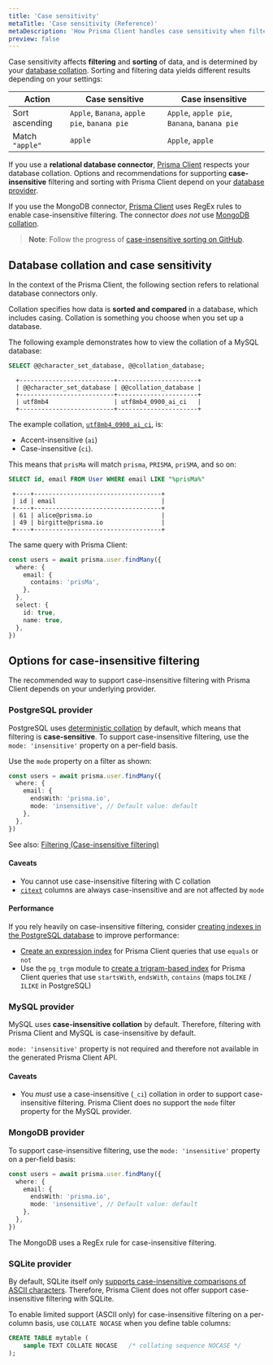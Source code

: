```yaml
---
title: 'Case sensitivity'
metaTitle: 'Case sensitivity (Reference)'
metaDescription: 'How Prisma Client handles case sensitivity when filtering and sorting.'
preview: false
---
```


<TopBlock>

Case sensitivity affects **filtering** and **sorting** of data, and is determined by your [database collation](#database-collation-and-case-sensitivity). Sorting and filtering data yields different results depending on your settings:

| Action          | Case sensitive                               | Case insensitive                             |
| --------------- | -------------------------------------------- | -------------------------------------------- |
| Sort ascending  | `Apple`, `Banana`, `apple pie`, `banana pie` | `Apple`, `apple pie`, `Banana`, `banana pie` |
| Match `"apple"` | `apple`                                      | `Apple`, `apple`                             |

If you use a **relational database connector**, [Prisma Client](../) respects your database collation. Options and recommendations for supporting **case-insensitive** filtering and sorting with Prisma Client depend on your [database provider](#options-for-case-insensitive-filtering).

If you use the MongoDB connector, [Prisma Client](.) uses RegEx rules to enable case-insensitive filtering. The connector _does not_ use [MongoDB collation](https://docs.mongodb.com/manual/reference/collation/).

> **Note**: Follow the progress of [case-insensitive sorting on GitHub](https://github.com/prisma/prisma-client-js/issues/841).

</TopBlock>

## Database collation and case sensitivity

<Admonition type="info">

In the context of the Prisma Client, the following section refers to relational database connectors only.

</Admonition>

Collation specifies how data is **sorted and compared** in a database, which includes casing. Collation is something you choose when you set up a database.

The following example demonstrates how to view the collation of a MySQL database:

<CodeWithResult expanded={true}>

<cmd>

```sql no-lines
SELECT @@character_set_database, @@collation_database;
```

</cmd>

<cmdResult>

```no-lines
  +--------------------------+----------------------+
  | @@character_set_database | @@collation_database |
  +--------------------------+----------------------+
  | utf8mb4                  | utf8mb4_0900_ai_ci   |
  +--------------------------+----------------------+
```

</cmdResult>

</CodeWithResult>

The example collation, [`utf8mb4_0900_ai_ci`](https://dev.mysql.com/doc/refman/8.0/en/charset-collation-names.html), is:

- Accent-insensitive (`ai`)
- Case-insensitive (`ci`).

This means that `prisMa` will match `prisma`, `PRISMA`, `priSMA`, and so on:

<CodeWithResult expanded={true}>

<cmd>

```sql no-lines
SELECT id, email FROM User WHERE email LIKE "%prisMa%"
```

</cmd>

<cmdResult>

```no-lines
 +----+-----------------------------------+
 | id | email                             |
 +----+-----------------------------------+
 | 61 | alice@prisma.io                   |
 | 49 | birgitte@prisma.io                |
 +----+-----------------------------------+
```

</cmdResult>

</CodeWithResult>

The same query with Prisma Client:

```ts
const users = await prisma.user.findMany({
  where: {
    email: {
      contains: 'prisMa',
    },
  },
  select: {
    id: true,
    name: true,
  },
})
```

## Options for case-insensitive filtering

The recommended way to support case-insensitive filtering with Prisma Client depends on your underlying provider.

### PostgreSQL provider

PostgreSQL uses [deterministic collation](https://www.postgresql.org/docs/current/collation.html#COLLATION-NONDETERMINISTIC) by default, which means that filtering is **case-sensitive**. To support case-insensitive filtering, use the `mode: 'insensitive'` property on a per-field basis.

Use the `mode` property on a filter as shown:

```ts highlight=5;normal
const users = await prisma.user.findMany({
  where: {
    email: {
      endsWith: 'prisma.io',
      mode: 'insensitive', // Default value: default
    },
  },
})
```

See also: [Filtering (Case-insensitive filtering)](filtering-and-sorting#case-insensitive-filtering)

#### Caveats

- You cannot use case-insensitive filtering with C collation
- [`citext`](https://www.postgresql.org/docs/12/citext.html) columns are always case-insensitive and are not affected by `mode`

#### Performance

If you rely heavily on case-insensitive filtering, consider [creating indexes in the PostgreSQL database](https://www.postgresql.org/docs/current/indexes.html) to improve performance:

- [Create an expression index](https://www.postgresql.org/docs/current/indexes-expressional.html) for Prisma Client queries that use `equals` or `not`
- Use the `pg_trgm` module to [create a trigram-based index](https://www.postgresql.org/docs/12/pgtrgm.html#id-1.11.7.40.7) for Prisma Client queries that use `startsWith`, `endsWith`, `contains` (maps to`LIKE` / `ILIKE` in PostgreSQL)

### MySQL provider

MySQL uses **case-insensitive collation** by default. Therefore, filtering with Prisma Client and MySQL is case-insensitive by default.

`mode: 'insensitive'` property is not required and therefore not available in the generated Prisma Client API.

#### Caveats

- You _must_ use a case-insensitive (`_ci`) collation in order to support case-insensitive filtering. Prisma Client does no support the `mode` filter property for the MySQL provider.

### MongoDB provider

To support case-insensitive filtering, use the `mode: 'insensitive'` property on a per-field basis:

```ts highlight=5;normal
const users = await prisma.user.findMany({
  where: {
    email: {
      endsWith: 'prisma.io',
      mode: 'insensitive', // Default value: default
    },
  },
})
```

The MongoDB uses a RegEx rule for case-insensitive filtering.

### SQLite provider

By default, SQLite itself only [supports case-insensitive comparisons of ASCII characters](https://www.sqlite.org/faq.html#q18). Therefore, Prisma Client does not offer support case-insensitive filtering with SQLite.

To enable limited support (ASCII only) for case-insensitive filtering on a per-column basis, use `COLLATE NOCASE` when you define table columns:

```sql
CREATE TABLE mytable (
    sample TEXT COLLATE NOCASE   /* collating sequence NOCASE */
);
```

